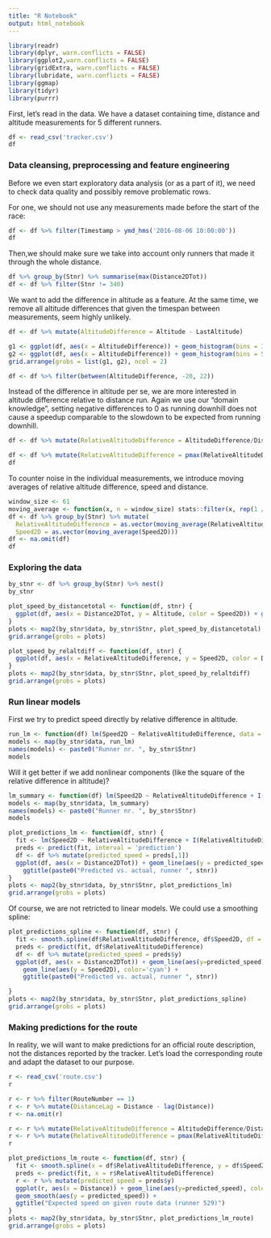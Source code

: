 ```yaml
---
title: "R Notebook"
output: html_notebook
---
```




```r
library(readr)
library(dplyr, warn.conflicts = FALSE)
library(ggplot2,warn.conflicts = FALSE)
library(gridExtra, warn.conflicts = FALSE)
library(lubridate, warn.conflicts = FALSE)
library(ggmap)
library(tidyr)
library(purrr)
```


First, let's read in the data. We have a dataset containing time, distance and altitude measurements for 5 different runners.


```r
df <- read_csv('tracker.csv')
df
```



### Data cleansing, preprocessing and feature engineering

Before we even start exploratory data analysis (or as a part of it), we need to check data quality and possibly remove problematic rows.

For one, we should not use any measurements made before the start of the race:

```r
df <- df %>% filter(Timestamp > ymd_hms('2016-08-06 10:00:00'))
df
```


Then,we should make sure we take into account only runners that made it through the whole distance.

```r
df %>% group_by(Stnr) %>% summarise(max(Distance2DTot))
df <- df %>% filter(Stnr != 340)
```


We want to add the difference in altitude as a feature. At the same time, we remove all altitude differences that given the timespan between measurements, seem highly unlikely.

```r
df <- df %>% mutate(AltitudeDifference = Altitude - LastAltitude)

g1 <- ggplot(df, aes(x = AltitudeDifference)) + geom_histogram(bins = 30) + theme(aspect.ratio = 1)
g2 <- ggplot(df, aes(x = AltitudeDifference)) + geom_histogram(bins = 50) + coord_cartesian(xlim = c(-20,25)) + theme(aspect.ratio = 1)
grid.arrange(grobs = list(g1, g2), ncol = 2)

df <- df %>% filter(between(AltitudeDifference, -20, 22))
```


Instead of the difference in altitude per se, we are more interested in altitude difference relative to distance run.
Again we use our "domain knowledge", setting negative differences to 0 as running downhill does not cause a speedup comparable to the slowdown to be expected from running downhill.

```r
df <- df %>% mutate(RelativeAltitudeDifference = AltitudeDifference/Distance2D)

df <- df %>% mutate(RelativeAltitudeDifference = pmax(RelativeAltitudeDifference, 0))
df
```

To counter noise in the individual measurements, we introduce moving averages of relative altitude difference, speed and distance. 

```r
window_size <- 61
moving_average <- function(x, n = window_size) stats::filter(x, rep(1 / n, n), sides = 2)
df <- df %>% group_by(Stnr) %>% mutate(
  RelativeAltitudeDifference = as.vector(moving_average(RelativeAltitudeDifference)),
  Speed2D = as.vector(moving_average(Speed2D))) 
df <- na.omit(df)
df
```




### Exploring the data

```r
by_stnr <- df %>% group_by(Stnr) %>% nest()
by_stnr
```

```r
plot_speed_by_distancetotal <- function(df, stnr) {
  ggplot(df, aes(x = Distance2DTot, y = Altitude, color = Speed2D)) + geom_point()  + scale_colour_gradient(low = "orange", high = "blue") + theme(aspect.ratio = 1) + ggtitle(stnr)
}
plots <- map2(by_stnr$data, by_stnr$Stnr, plot_speed_by_distancetotal)
grid.arrange(grobs = plots)
```


```r
plot_speed_by_relaltdiff <- function(df, stnr) {
  ggplot(df, aes(x = RelativeAltitudeDifference, y = Speed2D, color = Distance2DTot)) + geom_point()  + scale_colour_gradient(low = "orange", high = "blue") + theme(aspect.ratio = 1) + ggtitle(stnr)
}
plots <- map2(by_stnr$data, by_stnr$Stnr, plot_speed_by_relaltdiff)
grid.arrange(grobs = plots)
```

### Run linear models

First we try to predict speed directly by relative difference in altitude.

```r
run_lm <- function(df) lm(Speed2D ~ RelativeAltitudeDifference, data = df) %>% summary()
models <- map(by_stnr$data, run_lm)
names(models) <- paste0("Runner nr. ", by_stnr$Stnr)
models
```

Will it get better if we add nonlinear components (like the square of the relative difference in altitude)?

```r
lm_summary <- function(df) lm(Speed2D ~ RelativeAltitudeDifference + I(RelativeAltitudeDifference ^ 2), data = df) %>% summary()
models <- map(by_stnr$data, lm_summary)
names(models) <- paste0("Runner nr. ", by_stnr$Stnr)
models
```
```r
plot_predictions_lm <- function(df, stnr) {
  fit <- lm(Speed2D ~ RelativeAltitudeDifference + I(RelativeAltitudeDifference ^ 2), data = df)
  preds <- predict(fit, interval = 'prediction')
  df <- df %>% mutate(predicted_speed = preds[,1])
  ggplot(df, aes(x = Distance2DTot)) + geom_line(aes(y = predicted_speed), color='violet') + geom_line(aes(y=Speed2D), color='cyan') +
    ggtitle(paste0("Predicted vs. actual, runner ", stnr))
}
plots <- map2(by_stnr$data, by_stnr$Stnr, plot_predictions_lm)
grid.arrange(grobs = plots)
```


Of course, we are not retricted to linear models. We could use a smoothing spline:

```r
plot_predictions_spline <- function(df, stnr) {
  fit <- smooth.spline(df$RelativeAltitudeDifference, df$Speed2D, df = 5)
  preds <- predict(fit, df$RelativeAltitudeDifference)
  df <- df %>% mutate(predicted_speed = preds$y)
  ggplot(df, aes(x = Distance2DTot)) + geom_line(aes(y=predicted_speed), color='violet') +
    geom_line(aes(y = Speed2D), color='cyan') +
    ggtitle(paste0("Predicted vs. actual, runner ", stnr))

}
plots <- map2(by_stnr$data, by_stnr$Stnr, plot_predictions_spline)
grid.arrange(grobs = plots)
```


### Making predictions for the route

In reality, we will want to make predictions for an official route description, not the distances reported by the tracker. Let's load the corresponding route and adapt the dataset to our purpose.

```r
r <- read_csv('route.csv') 
r
```

```r
r <- r %>% filter(RouteNumber == 1) 
r <- r %>% mutate(DistanceLag = Distance - lag(Distance))
r <- na.omit(r)
```

```r
r <- r %>% mutate(RelativeAltitudeDifference = AltitudeDifference/DistanceLag)
r <- r %>% mutate(RelativeAltitudeDifference = pmax(RelativeAltitudeDifference, 0))
r
```



```r
plot_predictions_lm_route <- function(df, stnr) {
  fit <- smooth.spline(x = df$RelativeAltitudeDifference, y = df$Speed2D, df = 5) 
  preds <- predict(fit, x = r$RelativeAltitudeDifference)
  r <- r %>% mutate(predicted_speed = preds$y)
  ggplot(r, aes(x = Distance)) + geom_line(aes(y=predicted_speed), color='violet') + 
  geom_smooth(aes(y = predicted_speed)) + 
  ggtitle("Expected speed on given route data (runner 529)")
}
plots <- map2(by_stnr$data, by_stnr$Stnr, plot_predictions_lm_route)
grid.arrange(grobs = plots)
```

